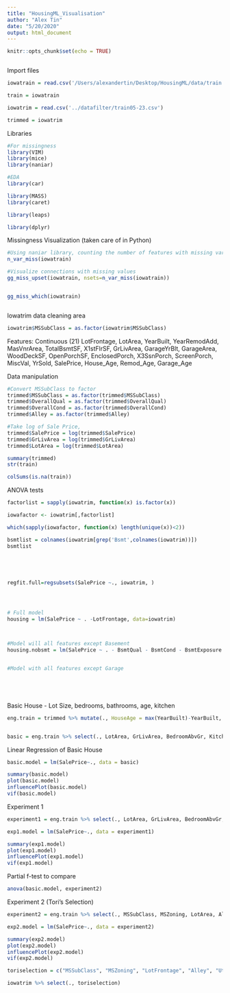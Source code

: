 ```yaml
---
title: "HousingML_Visualisation"
author: "Alex Tin"
date: "5/20/2020"
output: html_document
---
```


```r
knitr::opts_chunk$set(echo = TRUE)



```

Import files

```r

iowatrain = read.csv('/Users/alexandertin/Desktop/HousingML/data/train.csv')

train = iowatrain

iowatrim = read.csv('../datafilter/train05-23.csv')

trimmed = iowatrim
```


Libraries
```r
#For missingness
library(VIM)
library(mice)
library(naniar)

#EDA
library(car)

library(MASS)
library(caret)

library(leaps)

library(dplyr)
```


Missingness Visualization (taken care of in Python)
```r
#Using naniar library, counting the number of features with missing variables
n_var_miss(iowatrain)

#Visualize connections with missing values
gg_miss_upset(iowatrain, nsets=n_var_miss(iowatrain))


gg_miss_which(iowatrain)



```


Iowatrim data cleaning area
```r

iowatrim$MSSubClass = as.factor(iowatrim$MSSubClass)

```



Features:
Continuous (21)
LotFrontage, LotArea, YearBuilt, YearRemodAdd, MasVnrArea, TotalBsmtSF, X1stFlrSF, GrLivArea, GarageYrBlt, GarageArea, WoodDeckSF, OpenPorchSF, EnclosedPorch, X3SsnPorch, ScreenPorch, MiscVal, YrSold, SalePrice, House_Age, Remod_Age, Garage_Age


Data manipulation
```r
#Convert MSSubClass to factor
trimmed$MSSubClass = as.factor(trimmed$MSSubClass)
trimmed$OverallQual = as.factor(trimmed$OverallQual)
trimmed$OverallCond = as.factor(trimmed$OverallCond)
trimmed$Alley = as.factor(trimmed$Alley)

#Take log of Sale Price, 
trimmed$SalePrice = log(trimmed$SalePrice)
trimmed$GrLivArea = log(trimmed$GrLivArea)
trimmed$LotArea = log(trimmed$LotArea)

summary(trimmed)
str(train)

```


```r
colSums(is.na(train))
```


ANOVA tests

```r
factorlist = sapply(iowatrim, function(x) is.factor(x))

iowafactor <- iowatrim[,factorlist]

which(sapply(iowafactor, function(x) length(unique(x))<2))

bsmtlist = colnames(iowatrim[grep('Bsmt',colnames(iowatrim))])
bsmtlist





regfit.full=regsubsets(SalePrice ~., iowatrim, )




# Full model
housing = lm(SalePrice ~ . -LotFrontage, data=iowatrim)



#Model will all features except Basement
housing.nobsmt = lm(SalePrice ~ . - BsmtQual - BsmtCond - BsmtExposure - BsmtFinType1 - BsmtFinType2 - TotalBsmtSF - BsmtFullBath - BsmtHalfBath, data=iowatrim)


#Model with all features except Garage






```



Basic House - Lot Size, bedrooms, bathrooms, age, kitchen
```r
eng.train = trimmed %>% mutate(., HouseAge = max(YearBuilt)-YearBuilt, TotBath = FullBath + HalfBath*0.5) 


basic = eng.train %>% select(., LotArea, GrLivArea, BedroomAbvGr, KitchenAbvGr,HouseAge, TotBath, SalePrice)

```


Linear Regression of Basic House
```r
basic.model = lm(SalePrice~., data = basic)

summary(basic.model)
plot(basic.model)
influencePlot(basic.model)
vif(basic.model)
```

Experiment 1
```r
experiment1 = eng.train %>% select(., LotArea, GrLivArea, BedroomAbvGr, KitchenAbvGr,HouseAge, TotBath,  SalePrice, OverallQual)

exp1.model = lm(SalePrice~., data = experiment1)

summary(exp1.model)
plot(exp1.model)
influencePlot(exp1.model)
vif(exp1.model)


```

Partial f-test to compare 
```r
anova(basic.model, experiment2)
```



Experiment 2 (Tori's Selection)
```r
experiment2 = eng.train %>% select(., MSSubClass, MSZoning, LotArea, Alley, Utilities, Neighborhood, Condition1, BldgType, YearBuilt, YearRemodAdd, Exterior1st, TotalBsmtSF, Heating, CentralAir, Fireplaces, GarageType, GarageArea, GrLivArea, BedroomAbvGr, KitchenAbvGr,HouseAge, TotBath,  SalePrice, OverallQual)

exp2.model = lm(SalePrice~., data = experiment2)

summary(exp2.model)
plot(exp2.model)
influencePlot(exp2.model)
vif(exp2.model)


```









```r
toriselection = c("MSSubClass", "MSZoning", "LotFrontage", "Alley", "Utilities", "Neighborhood", "Condition1", "BldgType", "OverallQual", "YearBuilt", "YearRemodAdd", "Exterior1st", "TotalBsmtSF", "Heating", "CentralAir", "X1stFlrSF", "X2ndFlrSF", "Fireplaces", "FireplaceQu", "GarageType", "GarageArea", "SaleType", "SaleCondition")

iowatrim %>% select(., toriselection)


```













